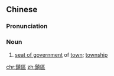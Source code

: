 ==Chinese==
{{zh-forms|s=镇区}}

===Pronunciation===
{{zh-pron
|m=zhènqū
|c=zan3 keoi1
|cat=n
}}

===Noun===
{{zh-noun}}

# [[seat of government]] of [[town]]; [[township]]

[[chr:鎮區]]
[[zh:鎮區]]